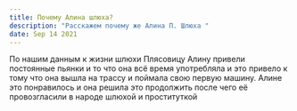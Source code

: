 ```yaml
---
title: Почему Алина шлюха?
description: "Расскажем почему же Алина П. Шлюха "
date: Sep 14 2021
---
```


По нашим данным к жизни шлюхи Плясовицу Алину привели постоянные пьянки и то что она всё время употребляла и это привело к тому что она вышла на трассу и поймала свою первую машину. Алине это понравилось и она решила это продолжить после чего её провозгласили в народе шлюхой и проституткой
